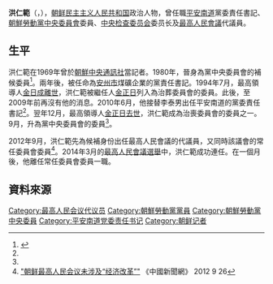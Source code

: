 {{noteTA
|G1=Country
|1=zh:北朝鮮; zh-cn:朝鲜; zh-tw:朝鮮; zh-hk:朝鮮; zh-sg:朝鲜;
}}

'''洪仁範'''（{{lang-ko|홍인범}}，{{bd|1937年||||}}），[[朝鲜民主主义人民共和国|朝鲜民主主义人民共和国]]政治人物，曾任職[[平安南道|平安南道]]黨委責任書記、[[朝鮮勞動黨中央委員會|朝鮮勞動黨中央委員會]]委員、[[朝鲜劳动党中央检查委员会|中央检查委员会]]委员长及[[最高人民會議|最高人民會議]]代議員。

==生平==
洪仁範在1969年曾於[[朝鮮中央通訊社|朝鮮中央通訊社]]當記者。1980年，晉身為黨中央委員會的補候委員<ref name="unikorea">{{Cite web |url=http://nkinfo.unikorea.go.kr/nkp/theme/viewPeople.do?pageIndex=9&nkpmno=1349&nkPrsnKornm=&fromYear=&fromMonth=&toYear=&toMonth=&nkPrsnBirthGnacd=&nkPrsnSchulNm=&nkPrsnCareerCn=%EC%B5%9C%EA%B3%A0%EC%9D%B8%EB%AF%BC%ED%9A%8C%EC%9D%98+%EC%A0%9C13%EA%B8%B0+%EB%8C%80%EC%9D%98%EC%9B%90&nkOrgNm= |title=홍인범 |access-date=2014-05-07 |archive-date=2014-05-08 |archive-url=https://web.archive.org/web/20140508042840/http://nkinfo.unikorea.go.kr/nkp/theme/viewPeople.do?pageIndex=9&nkpmno=1349&nkPrsnKornm=&fromYear=&fromMonth=&toYear=&toMonth=&nkPrsnBirthGnacd=&nkPrsnSchulNm=&nkPrsnCareerCn=%EC%B5%9C%EA%B3%A0%EC%9D%B8%EB%AF%BC%ED%9A%8C%EC%9D%98+%EC%A0%9C13%EA%B8%B0+%EB%8C%80%EC%9D%98%EC%9B%90&nkOrgNm= |dead-url=no }}</ref>。兩年後，被任命為[[安州市|安州市]]煤礦企業的黨責任書記。1994年7月，最高領導人[[金日成之死|金日成離世]]，洪仁範被繼任人[[金正日|金正日]]列入為治葬委員會的委員。此後，至2009年前再沒有他的消息。2010年6月，他接替李泰男出任平安南道的黨委責任書記<ref name="unikorea"/>。翌年12月，最高領導人[[金正日之死|金正日去世]]，洪仁範成為治喪委員會的委員之一。9月，升為黨中央委員會的委員<ref name="unikorea"/>。

2012年9月，洪仁範先為候補身份出任最高人民會議的代議員，又同時該議會的常任委員會委員<ref>[http://news.xinhuanet.com/world/2012-09/26/c_123761644.htm "朝鲜最高人民会议未涉及“经济改革”"] {{Wayback|url=http://news.xinhuanet.com/world/2012-09/26/c_123761644.htm |date=20170613012033 }} 《中國新聞網》 2012 9 26</ref>。2014年3月的[[2014年朝鮮民主主義人民共和國最高人民會議選舉|最高人民會議選舉]]中，洪仁範成功連任。在一個月後，他離任常任委員會委員一職。

==資料來源==
{{reflist}}

[[Category:最高人民会议代议员|Category:最高人民会议代议员]]
[[Category:朝鮮勞動黨黨員|Category:朝鮮勞動黨黨員]]
[[Category:朝鮮勞動黨中央委員|Category:朝鮮勞動黨中央委員]]
[[Category:平安南道党委责任书记|Category:平安南道党委责任书记]]
[[Category:朝鲜记者|Category:朝鲜记者]]